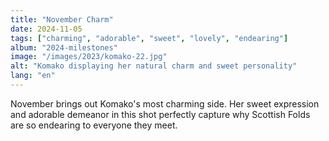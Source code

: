 ```yaml
---
title: "November Charm"
date: 2024-11-05
tags: ["charming", "adorable", "sweet", "lovely", "endearing"]
album: "2024-milestones"
image: "/images/2023/komako-22.jpg"
alt: "Komako displaying her natural charm and sweet personality"
lang: "en"
---
```


November brings out Komako's most charming side. Her sweet expression and adorable demeanor in this shot perfectly capture why Scottish Folds are so endearing to everyone they meet.
